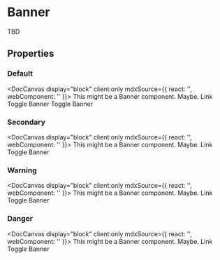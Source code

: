 
# Banner

TBD

## Properties

<DocArgsTable componentName="pds-banner" docSource={components} />

### Default

<DocCanvas display="block" client:only
  mdxSource={{
    react: '<PdsBanner></PdsBanner>',
    webComponent: '<pds-banner></pds-banner>'
}}>
  <pds-banner component-id="default-banner">
    <span slot="text">This might be a Banner component. Maybe.</span>
    <pds-link slot="actions" href="#">Link</pds-link>
    <pds-link slot="actions" href="#">Toggle Banner</pds-link>
  </pds-banner>
  <pds-button data-pds-banner-target="default-banner">Toggle Banner</pds-button>
</DocCanvas>

### Secondary

<DocCanvas display="block" client:only
  mdxSource={{
    react: '<PdsBanner></PdsBanner>',
    webComponent: '<pds-banner></pds-banner>'
}}>
  <pds-banner component-id="secondary-banner" variant="secondary">
    <span slot="text">This might be a Banner component. Maybe.</span>
    <pds-link slot="actions" href="#">Link</pds-link>
  </pds-banner>
  <pds-button data-pds-banner-target="secondary-banner">Toggle Banner</pds-button>
</DocCanvas>

### Warning

<DocCanvas display="block" client:only
  mdxSource={{
    react: '<PdsBanner></PdsBanner>',
    webComponent: '<pds-banner></pds-banner>'
}}>
  <pds-banner component-id="warning-banner" variant="warning">
    <span slot="text">This might be a Banner component. Maybe.</span>
    <pds-link slot="actions" href="#">Link</pds-link>
  </pds-banner>
  <pds-button data-pds-banner-target="warning-banner">Toggle Banner</pds-button>
</DocCanvas>

### Danger

<DocCanvas display="block" client:only
  mdxSource={{
    react: '<PdsBanner></PdsBanner>',
    webComponent: '<pds-banner></pds-banner>'
}}>
  <pds-banner component-id="danger-banner" variant="danger">
    <span slot="text">This might be a Banner component. Maybe.</span>
    <pds-link slot="actions" href="#">Link</pds-link>
  </pds-banner>
  <pds-button data-pds-banner-target="danger-banner">Toggle Banner</pds-button>
</DocCanvas>
